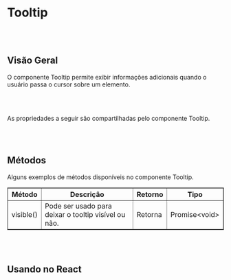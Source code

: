 
# Tooltip

<br></br>

## Visão Geral

O componente Tooltip permite exibir informações adicionais quando o usuário passa o cursor sobre um elemento.

<Canvas of={TooltipStories.Properties}></Canvas>

<Meta isTemplate />

<br></br>

As propriedades a seguir são compartilhadas pelo componente Tooltip.

<Controls />

<br></br>

## Métodos

Alguns exemplos de métodos disponíveis no componente Tooltip.
<table border="1">
  <thead>
    <tr>
      <th>Método</th>
      <th>Descrição</th>
      <th>Retorno</th>
      <th>Tipo</th>
    </tr>
  </thead>
  <tbody>
    <tr>
      <td>visible()</td>
      <td>Pode ser usado para deixar o tooltip visível ou não.</td>
      <td>Retorna</td>
      <td>Promise&lt;void&gt;</td>
    </tr>
  </tbody>
</table>


<Source of={TooltipStories.Methods} />

<br></br>

## Usando no React

<Source of={TooltipStories.FrameworkReact} />
